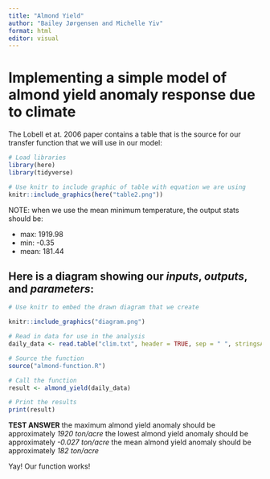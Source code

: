 ```yaml
---
title: "Almond Yield"
author: "Bailey Jørgensen and Michelle Yiv"
format: html
editor: visual
---
```


# Implementing a simple model of almond yield anomaly response due to climate

The Lobell et at. 2006 paper contains a table that is the source for our transfer function that we will use in our model:

```r
# Load libraries
library(here)
library(tidyverse)
```

```r
# Use knitr to include graphic of table with equation we are using
knitr::include_graphics(here("table2.png"))
```

NOTE: when we use the mean minimum temperature, the output stats should be:

-   max: 1919.98
-   min: -0.35
-   mean: 181.44

## Here is a diagram showing our *inputs*, *outputs*, and *parameters*:

```r
# Use knitr to embed the drawn diagram that we create

knitr::include_graphics("diagram.png")
```

```r
# Read in data for use in the analysis
daily_data <- read.table("clim.txt", header = TRUE, sep = " ", stringsAsFactors = FALSE)

# Source the function
source("almond-function.R")
```

```r
# Call the function
result <- almond_yield(daily_data)

# Print the results
print(result)
```

**TEST ANSWER** the maximum almond yield anomaly should be approximately *1920 ton/acre* the lowest almond yield anomaly should be approximately *-0.027 ton/acre* the mean almond yield anomaly should be approximately *182 ton/acre*

Yay! Our function works!
